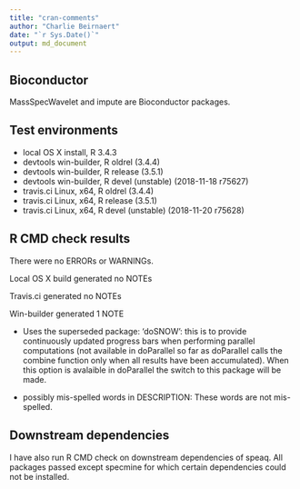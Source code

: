 ```yaml
---
title: "cran-comments"
author: "Charlie Beirnaert"
date: "`r Sys.Date()`"
output: md_document
---
```

## Bioconductor 
MassSpecWavelet and impute are Bioconductor packages.

## Test environments
* local OS X install, R 3.4.3
* devtools win-builder, R oldrel (3.4.4) 
* devtools win-builder, R release (3.5.1)
* devtools win-builder, R devel (unstable) (2018-11-18 r75627)
* travis.ci Linux, x64, R oldrel (3.4.4)
* travis.ci Linux, x64, R release (3.5.1)
* travis.ci Linux, x64, R devel (unstable) (2018-11-20 r75628) 


## R CMD check results
There were no ERRORs or WARNINGs.

Local OS X build generated no NOTEs

Travis.ci generated no NOTEs

Win-builder generated 1 NOTE

* Uses the superseded package: 'doSNOW': this is to provide continuously updated progress bars when performing parallel computations (not available in doParallel so far as doParallel calls the combine function only when all results have been accumulated). When this option is avalaible in doParallel the switch to this package will be made.

* possibly mis-spelled words in DESCRIPTION: These words are not mis-spelled.


## Downstream dependencies
I have also run R CMD check on downstream dependencies of speaq. 
All packages passed except specmine for which certain dependencies could not be installed.